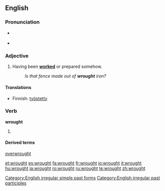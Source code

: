 ==English==

===Pronunciation===
*{{IPA|/'rɔːt/}} {{SAMPA|/'rO:t/}}
*{{audio|en-us-wrought.ogg|Audio (US)}}
*:{{rhymes|ɔːt}}

===Adjective===
{{en-adj|-}}
# Having been '''[[worked]]''' or prepared somehow.
#:''Is that fence made out of '''wrought''' iron?''

====Translations====
{{trans-top|Having been worked or prepared somehow}}
*Finnish: [[työstetty]]
{{trans-mid}}
{{trans-bottom}}

===Verb===
'''wrought'''

# {{past of|[[work]]}}

====Derived terms====
[[overwrought]]

[[Category:English irregular simple past forms]]
[[Category:English irregular past participles]]

[[et:wrought]]
[[es:wrought]]
[[fa:wrought]]
[[fr:wrought]]
[[io:wrought]]
[[it:wrought]]
[[hu:wrought]]
[[ja:wrought]]
[[ro:wrought]]
[[ru:wrought]]
[[te:wrought]]
[[zh:wrought]]